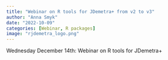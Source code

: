 ```yaml
---
title: "Webinar on R tools for JDemetra+ from v2 to v3"
author: "Anna Smyk"
date: "2022-10-09"
categories: [Webinar, R packages]
image: "rjdemetra_logo.png"
---
```


Wednesday December 14th: Webinar on R tools for JDemetra+
